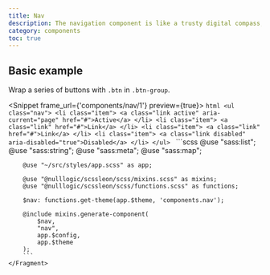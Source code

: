 ```yaml
---
title: Nav
description: The navigation component is like a trusty digital compass, guiding users through the labyrinth of a website. It's a key component in web development, serving as a navigational bar that provides easy access to different sections of a website. With a navigation component, users can quickly navigate through the site's content and find what they're looking for, without feeling like they're wandering through a digital maze.
category: components
toc: true
---
```



## Basic example

Wrap a series of buttons with `.btn` in `.btn-group`.

<Snippet frame_url={'components/nav/1'} preview={true}>
    <Fragment slot="html">
        ```html
        <ul class="nav">
            <li class="item">
                <a class="link active" aria-current="page" href="#">Active</a>
            </li>
            <li class="item">
                <a class="link" href="#">Link</a>
            </li>
            <li class="item">
                <a class="link" href="#">Link</a>
            </li>
            <li class="item">
                <a class="link disabled" aria-disabled="true">Disabled</a>
            </li>
        </ul>
        ```
    </Fragment>
    <Fragment slot="scss">
        ```scss
        @use "sass:list";
        @use "sass:string";
        @use "sass:meta";
        @use "sass:map";

        @use "~/src/styles/app.scss" as app;

        @use "@nulllogic/scssleon/scss/mixins.scss" as mixins;
        @use "@nulllogic/scssleon/scss/functions.scss" as functions;

        $nav: functions.get-theme(app.$theme, 'components.nav');

        @include mixins.generate-component(
            $nav,
            "nav",
            app.$config,
            app.$theme
        );
        ```
    </Fragment>
</Snippet>
